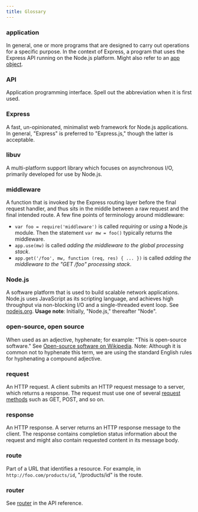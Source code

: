 ```yaml
---
title: Glossary
---
```


### application

In general, one or more programs that are designed to carry out operations for a specific purpose.  In the context of Express, a program that uses the Express API running on the Node.js platform.  Might also refer to an [app object](/api.html#express).

### API

Application programming interface. Spell out the abbreviation when it is first used.

### Express

A fast, un-opinionated, minimalist web framework for Node.js applications. In general, "Express" is preferred to "Express.js," though the latter is acceptable.

### libuv

A multi-platform support library which focuses on asynchronous I/O, primarily developed for use by Node.js.

### middleware 

A function that is invoked by the Express routing layer before the final request handler, and thus sits in the middle between a raw request and the final intended route. A few fine points of terminology around middleware:

  * `var foo = require('middleware')` is called _requiring_ or _using_ a Node.js module. Then the statement `var mw = foo()` typically returns the middleware.
  * `app.use(mw)` is called _adding the middleware to the global processing stack_.
  * `app.get('/foo', mw, function (req, res) { ... })` is called _adding the middleware to the "GET /foo" processing stack_.

### Node.js

A software platform that is used to build scalable network applications. Node.js uses JavaScript as its scripting language, and achieves high throughput via non-blocking I/O and a single-threaded event loop. See [nodejs.org](https://nodejs.org/en/). **Usage note**: Initially, "Node.js," thereafter "Node".

### open-source, open source

When used as an adjective, hyphenate; for example: "This is open-source software." See [Open-source software on Wikipedia](http://en.wikipedia.org/wiki/Open-source_software). Note: Although it is common not to hyphenate this term, we are using the standard English rules for hyphenating a compound adjective.

### request

An HTTP request. A client submits an HTTP request message to a server, which returns a response.  The request must use one of several [request methods](https://en.wikipedia.org/wiki/Hypertext_Transfer_Protocol#Request_methods) such as GET, POST, and so on.

### response

An HTTP response. A server returns an HTTP response message to the client. The response contains completion status information about the request and might also contain requested content in its message body.

### route

Part of a URL that identifies a resource. For example, in `http://foo.com/products/id`, "/products/id" is the route.

### router

See [router](/api.html#router) in the API reference.
